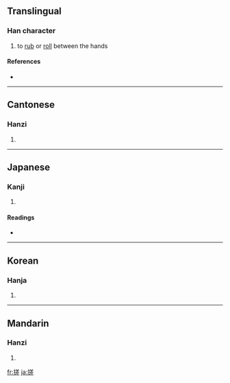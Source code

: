 ==Translingual==

===Han character===
{{Han char|rn=64|rad=手|as=10|sn=13|four=5801<sub>1</sub>|canj=手廿手一 (QTQM)}}

# to [[rub]] or [[roll]] between the hands

====References====
* {{Han ref|kx=0446.240|dkj=12476|dj=0797.080|hdz=31923.100|uh=6413|ud=25619|bh=B762|bd=46946}}

----

==Cantonese==

===Hanzi===
{{yue-hanzi|jyut=|y=[[chaai1]], [[cho1]]}}

# {{defn|Cantonese}}

----

==Japanese==

===Kanji===
{{ja-kanji|grade=|rs=手10}}

# {{defn|Japanese}}

====Readings====
* {{ja-readings|on=[[さ]] (sa), [[さい]] (sai)|kun=[[よる]] (yoru)}}

----

==Korean==

===Hanja===
{{ko-hanja|hangeul=차|eumhun=|rv=cha|mr=ch'a|y=cha}}

# {{defn|Korean}}

----

==Mandarin==

===Hanzi===
{{cmn-hanzi|pin=[[cuō]] ([[cuo1]]), [[zhǎo]] ([[zhao3]])|wg=[[ts'o1|ts'o<sup>1</sup>]], [[chao3|chao<sup>3</sup>]]}}

# {{defn|Mandarin}}

[[fr:搓]]
[[ja:搓]]